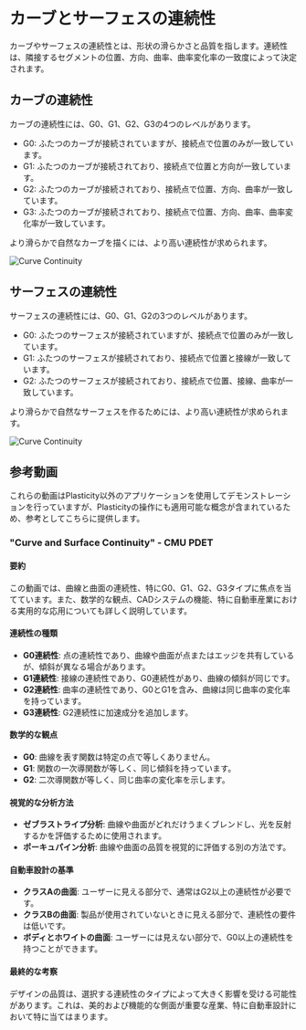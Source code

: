 # カーブとサーフェスの連続性


カーブやサーフェスの連続性とは、形状の滑らかさと品質を指します。連続性は、隣接するセグメントの位置、方向、曲率、曲率変化率の一致度によって決定されます。

## カーブの連続性
カーブの連続性には、G0、G1、G2、G3の4つのレベルがあります。
- G0: ふたつのカーブが接続されていますが、接続点で位置のみが一致しています。
- G1: ふたつのカーブが接続されており、接続点で位置と方向が一致しています。
- G2: ふたつのカーブが接続されており、接続点で位置、方向、曲率が一致しています。
- G3: ふたつのカーブが接続されており、接続点で位置、方向、曲率、曲率変化率が一致しています。

より滑らかで自然なカーブを描くには、より高い連続性が求められます。

![Curve Continuity](/img/curve-continuity.png)

## サーフェスの連続性
サーフェスの連続性には、G0、G1、G2の3つのレベルがあります。
- G0: ふたつのサーフェスが接続されていますが、接続点で位置のみが一致しています。
- G1: ふたつのサーフェスが接続されており、接続点で位置と接線が一致しています。
- G2: ふたつのサーフェスが接続されており、接続点で位置、接線、曲率が一致しています。

より滑らかで自然なサーフェスを作るためには、より高い連続性が求められます。

![Curve Continuity](/img/surface-continuity.png)

## 参考動画

これらの動画はPlasticity以外のアプリケーションを使用してデモンストレーションを行っていますが、Plasticityの操作にも適用可能な概念が含まれているため、参考としてこちらに提供します。

### "Curve and Surface Continuity" - CMU PDET

<YouTube videoId="Cks7nA296v8" />

#### 要約
この動画では、曲線と曲面の連続性、特にG0、G1、G2、G3タイプに焦点を当てています。また、数学的な観点、CADシステムの機能、特に自動車産業における実用的な応用についても詳しく説明しています。

#### 連続性の種類
- **G0連続性**: 点の連続性であり、曲線や曲面が点またはエッジを共有しているが、傾斜が異なる場合があります。
- **G1連続性**: 接線の連続性であり、G0連続性があり、曲線の傾斜が同じです。
- **G2連続性**: 曲率の連続性であり、G0とG1を含み、曲線は同じ曲率の変化率を持っています。
- **G3連続性**: G2連続性に加速成分を追加します。

#### 数学的な観点
- **G0**: 曲線を表す関数は特定の点で等しくありません。
- **G1**: 関数の一次導関数が等しく、同じ傾斜を持っています。
- **G2**: 二次導関数が等しく、同じ曲率の変化率を示します。

#### 視覚的な分析方法
- **ゼブラストライプ分析**: 曲線や曲面がどれだけうまくブレンドし、光を反射するかを評価するために使用されます。
- **ポーキュパイン分析**: 曲線や曲面の品質を視覚的に評価する別の方法です。

#### 自動車設計の基準
- **クラスAの曲面**: ユーザーに見える部分で、通常はG2以上の連続性が必要です。
- **クラスBの曲面**: 製品が使用されていないときに見える部分で、連続性の要件は低いです。
- **ボディとホワイトの曲面**: ユーザーには見えない部分で、G0以上の連続性を持つことができます。

#### 最終的な考察
デザインの品質は、選択する連続性のタイプによって大きく影響を受ける可能性があります。これは、美的および機能的な側面が重要な産業、特に自動車設計において特に当てはまります。





